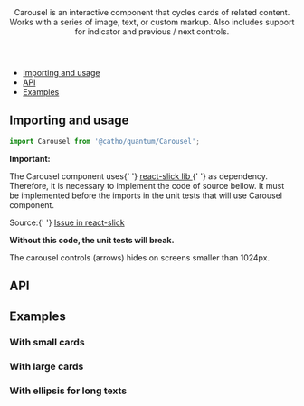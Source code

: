 

<Meta title="Carousel" component={Carousel}  />

<Header title="Carousel">
    Carousel is an interactive component that cycles cards of related content. Works with a series of image, text, or custom markup. Also
    includes support for indicator and previous / next controls.
</Header>

- [Importing and usage](#importing)
- [API](#api)
- [Examples](#examples)

## <a id="importing"></a>Importing and usage

```js
import Carousel from '@catho/quantum/Carousel';
```

<Alert icon="warning" skin="warning">
  <strong>Important:</strong>
  <p>
    The Carousel component uses{' '}
    <a
      href="https://react-slick.neostack.com/"
      target="_blank"
      rel="noopener noreferrer"
    >
      react-slick lib
    </a>{' '}
    as dependency. Therefore, it is necessary to implement the code
    of source bellow. It must be implemented before the imports
    in the unit tests that will use Carousel component.
  </p>
  <p>
    Source:{' '}
    <a
      href="https://github.com/akiran/react-slick/issues/742#issuecomment-460281987"
      target="_blank"
      rel="noopener noreferrer"
    >
      Issue in react-slick
    </a>
  </p>
  <p>
    <strong>Without this code, the unit tests will break. </strong>
  </p>
</Alert>

<Canvas>
  <Story story={Default}/>
</Canvas>

<Alert icon="info" skin="neutral">
  The carousel controls (arrows) hides on screens smaller than 1024px.
</Alert>

## <a id="api"></a>API

<ArgsTable of={Carousel} />

## <a id="examples"></a>Examples

### With small cards

<Canvas>
  <Story story={WithSmallCards}/>
</Canvas>

### With large cards

<Canvas>
  <Story story={WithLargeCards}/>
</Canvas>

### With ellipsis for long texts

<Canvas>
  <Story story={WithEllipsisForLongTexts}/>
</Canvas>
